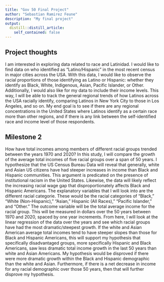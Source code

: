 ```yaml
---
title: "Gov 50 Final Project"
author: "Sebastian Ramirez Feune"
description: "My final project"
output:
  distill::distill_article:
    self_contained: false
---
```



## Project thoughts

I am interested in exploring data related to race and Latinidad. I would like to find data on who identified as "Latino/Hispanic" in the most recent census in major cities across the USA. With this data, I would like to observe the racial proportions of those identifying as Latino or Hispanic: whether they identify as Black, White, Indigenous, Asian, Pacific Islander, or Other. Additionally, I would also like for my data to include their income levels. This way, I will be able to track the general regional trends of how Latinos across the USA racially identify, comparing Latinos in New York City to those in Los Angeles, and so on. My end goal is to see if there are any regional concentrations in the United States where Latinos identify as a certain race more than other regions, and if there is any link between the self-identified race and income level of those respondents.

## Milestone 2
How have total incomes among members of different racial groups trended between the years 1970 and 2020? In this study, I will compare the growth of the average total incomes of five racial groups over a span of 50 years. I hypothesize that the US Census Bureau Data will reveal that generally, white and Asian US citizens have had steeper increases in income than Black and Hispanic communities. This argument is predicated on the presence of institutional racism in the United States. Likewise, the data will likely reflect the increasing racial wage gap that disproportionately affects Black and Hispanic Americans. The explanatory variables that I will look into are the different racial categorie. These would be the racial categories of “Black,” “White (Non-Hispanic),” “Asian,” Hispanic (All Races),” “Pacific Islander,” and “Other.” The outcome variable will be the total average income for the racial group. This will be measured in dollars over the 50 years between 1970 and 2020, spaced by one year increments. From here, I will look at the linear regression of the data over the years and see which racial groups have had the most dramatic/steepest growth. If the white and Asian American average total incomes tend to have steeper slopes than those for Black and Hispanic Americans, this will support my hypothesis that specifically disadvantaged groups, more specifically Hispanic and Black Americans, saw less dramatic total income growth in the last 50 years than white and Asian Americans. My hypothesis would be disproved if there were more dramatic growth within the Black and Hispanic demographic than the white and Asian. Furthermore, if there is a net decrease in income for any racial demographic over those 50 years, then that will further disprove my hypothesis. 

